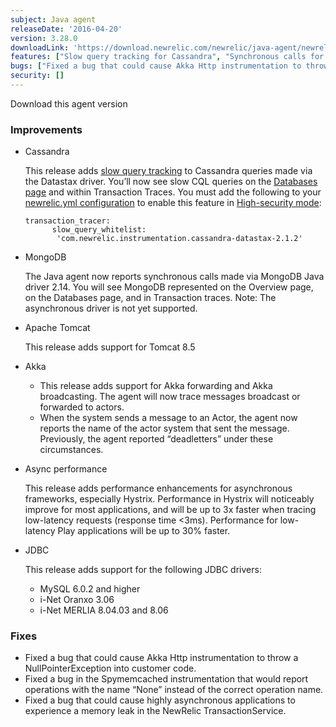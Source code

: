 ```yaml
---
subject: Java agent
releaseDate: '2016-04-20'
version: 3.28.0
downloadLink: 'https://download.newrelic.com/newrelic/java-agent/newrelic-agent/3.28.0/'
features: ["Slow query tracking for Cassandra", "Synchronous calls for MongoDB Java driver 2.14", "Apache Tomcat 8.5", "Support for Akka forwarding and Akka broadcasting", "Support for additional JDBC drivers"]
bugs: ["Fixed a bug that could cause Akka Http instrumentation to throw a NullPointerException", "Fixed a bug in the Spymemcached instrumentation that would report operations with the name None instead of the correct operation name", "Fixed a bug that could cause highly asynchronous applications to experience a memory leak"]
security: []
---
```

<ButtonGroup>
  <ButtonLink
    role="button"
    to="https://download.newrelic.com/newrelic/java-agent/newrelic-agent/3.28.0/"
    variant="primary"
  >
    Download this agent version
  </ButtonLink>
</ButtonGroup>

### Improvements

* Cassandra

  This release adds [slow query tracking](https://docs.newrelic.com/docs/apm/applications-menu/monitoring/viewing-slow-query-details) to Cassandra queries made via the Datastax driver. You’ll now see slow CQL queries on the [Databases page](https://docs.newrelic.com/docs/apm/applications-menu/monitoring/databases-slow-queries-page) and within Transaction Traces. You must add the following to your [newrelic.yml configuration](https://docs.newrelic.com/docs/agents/java-agent/configuration/java-agent-configuration-config-file) to enable this feature in [High-security mode](https://docs.newrelic.com/docs/agents/manage-apm-agents/configuration/high-security-mode):

  ```
  transaction_tracer:
        slow_query_whitelist: 
         'com.newrelic.instrumentation.cassandra-datastax-2.1.2'
  ```
* MongoDB

  The Java agent now reports synchronous calls made via MongoDB Java driver 2.14. You will see MongoDB represented on the Overview page, on the Databases page, and in Transaction traces. Note: The asynchronous driver is not yet supported.
* Apache Tomcat

  This release adds support for Tomcat 8.5
* Akka

  * This release adds support for Akka forwarding and Akka broadcasting. The agent will now trace messages broadcast or forwarded to actors.
  * When the system sends a message to an Actor, the agent now reports the name of the actor system that sent the message. Previously, the agent reported “deadletters” under these circumstances.
* Async performance

  This release adds performance enhancements for asynchronous frameworks, especially Hystrix. Performance in Hystrix will noticeably improve for most applications, and will be up to 3x faster when tracing low-latency requests (response time &lt;3ms). Performance for low-latency Play applications will be up to 30% faster.
* JDBC

  This release adds support for the following JDBC drivers:

  * MySQL 6.0.2 and higher
  * i-Net Oranxo 3.06
  * i-Net MERLIA 8.04.03 and 8.06

### Fixes

* Fixed a bug that could cause Akka Http instrumentation to throw a NullPointerException into customer code.
* Fixed a bug in the Spymemcached instrumentation that would report operations with the name “None” instead of the correct operation name.
* Fixed a bug that could cause highly asynchronous applications to experience a memory leak in the NewRelic TransactionService.
